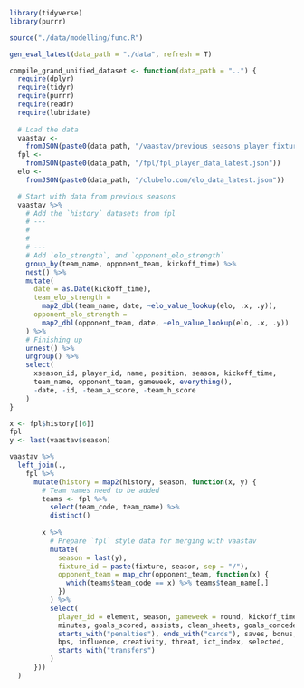 ```r
library(tidyverse)
library(purrr)

source("./data/modelling/func.R")
```
```r
gen_eval_latest(data_path = "./data", refresh = T)
```

```r
compile_grand_unified_dataset <- function(data_path = "..") {
  require(dplyr)
  require(tidyr)
  require(purrr)
  require(readr)
  require(lubridate)
  
  # Load the data
  vaastav <- 
    fromJSON(paste0(data_path, "/vaastav/previous_seasons_player_fixtures.json"))
  fpl <- 
    fromJSON(paste0(data_path, "/fpl/fpl_player_data_latest.json"))
  elo <- 
    fromJSON(paste0(data_path, "/clubelo.com/elo_data_latest.json"))

  # Start with data from previous seasons
  vaastav %>% 
    # Add the `history` datasets from fpl
    # ---
    #
    #
    # ---
    # Add `elo_strength`, and `opponent_elo_strength`
    group_by(team_name, opponent_team, kickoff_time) %>% 
    nest() %>% 
    mutate(
      date = as.Date(kickoff_time),
      team_elo_strength = 
        map2_dbl(team_name, date, ~elo_value_lookup(elo, .x, .y)),
      opponent_elo_strength = 
        map2_dbl(opponent_team, date, ~elo_value_lookup(elo, .x, .y))     
    ) %>% 
    # Finishing up
    unnest() %>% 
    ungroup() %>% 
    select(
      xseason_id, player_id, name, position, season, kickoff_time,
      team_name, opponent_team, gameweek, everything(),
      -date, -id, -team_a_score, -team_h_score
    )
}
```

```r
x <- fpl$history[[6]]
fpl
y <- last(vaastav$season)

```

```r
vaastav %>% 
  left_join(.,
    fpl %>% 
      mutate(history = map2(history, season, function(x, y) {
        # Team names need to be added
        teams <- fpl %>%
          select(team_code, team_name) %>% 
          distinct()
        
        x %>%
          # Prepare `fpl` style data for merging with vaastav
          mutate(
            season = last(y),
            fixture_id = paste(fixture, season, sep = "/"),
            opponent_team = map_chr(opponent_team, function(x) {
              which(teams$team_code == x) %>% teams$team_name[.]
            })
          ) %>%
          select(
            player_id = element, season, gameweek = round, kickoff_time,
            minutes, goals_scored, assists, clean_sheets, goals_conceded,
            starts_with("penalties"), ends_with("cards"), saves, bonus,
            bps, influence, creativity, threat, ict_index, selected,
            starts_with("transfers")
          )
      }))
  )
```


